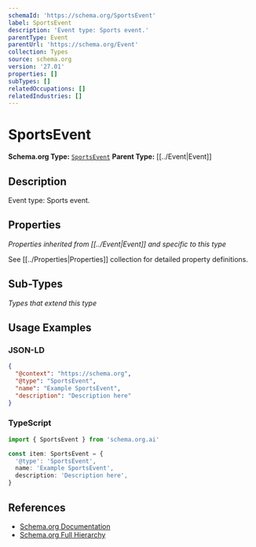 ```yaml
---
schemaId: 'https://schema.org/SportsEvent'
label: SportsEvent
description: 'Event type: Sports event.'
parentType: Event
parentUrl: 'https://schema.org/Event'
collection: Types
source: schema.org
version: '27.01'
properties: []
subTypes: []
relatedOccupations: []
relatedIndustries: []
---
```

# SportsEvent

**Schema.org Type:** [`SportsEvent`](https://schema.org/SportsEvent)
**Parent Type:** [[../Event|Event]]

## Description

Event type: Sports event.

## Properties

*Properties inherited from [[../Event|Event]] and specific to this type*

See [[../Properties|Properties]] collection for detailed property definitions.

## Sub-Types

*Types that extend this type*

## Usage Examples

### JSON-LD

```json
{
  "@context": "https://schema.org",
  "@type": "SportsEvent",
  "name": "Example SportsEvent",
  "description": "Description here"
}
```

### TypeScript

```typescript
import { SportsEvent } from 'schema.org.ai'

const item: SportsEvent = {
  '@type': 'SportsEvent',
  name: 'Example SportsEvent',
  description: 'Description here',
}
```

## References

- [Schema.org Documentation](https://schema.org/SportsEvent)
- [Schema.org Full Hierarchy](https://schema.org/docs/full.html)
